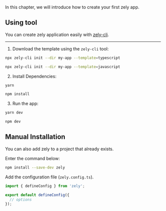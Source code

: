 In this chapter, we will introduce how to create your first zely app.

## Using tool

You can create zely application easily with [zely-cli](https://npmjs.com/package/zely-cli).

---

1. Download the template using the `zely-cli` tool:

<Tabs>
<TabItem id="Typescript (recommended)">

```bash
npx zely-cli init --dir my-app --template=typescript
```

</TabItem>
<TabItem id="Javascript">

```bash
npx zely-cli init --dir my-app --template=javascript
```

</TabItem>
</Tabs>

2. Install Dependencies:

<Tabs>
<TabItem id="yarn">

```bash
yarn
```

</TabItem>
<TabItem id="npm">

```bash
npm install
```

</TabItem>
</Tabs>

3. Run the app:

<Tabs>
<TabItem id="yarn">

```bash
yarn dev
```

</TabItem>
<TabItem id="npm">

```bash
npm dev
```

</TabItem>
</Tabs>

## Manual Installation

You can also add zely to a project that already exists.

Enter the command below:

```bash [title="npm"]
npm install --save-dev zely
```

Add the configuration file (`zely.config.ts`).

```ts [title="zely.config.ts"]
import { defineConfig } from 'zely';

export default defineConfig({
  // options
});
```
